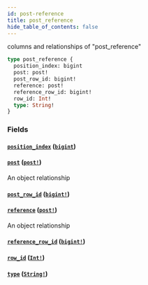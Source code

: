 ```yaml
---
id: post-reference
title: post_reference
hide_table_of_contents: false
---
```


columns and relationships of "post_reference"

```graphql
type post_reference {
  position_index: bigint
  post: post!
  post_row_id: bigint!
  reference: post!
  reference_row_id: bigint!
  row_id: Int!
  type: String!
}
```

### Fields

#### [`position_index`](#) ([`bigint`](../scalars/bigint))

#### [`post`](#) ([`post!`](../objects/post))

An object relationship

#### [`post_row_id`](#) ([`bigint!`](../scalars/bigint))

#### [`reference`](#) ([`post!`](../objects/post))

An object relationship

#### [`reference_row_id`](#) ([`bigint!`](../scalars/bigint))

#### [`row_id`](#) ([`Int!`](../scalars/int))

#### [`type`](#) ([`String!`](../scalars/string))
